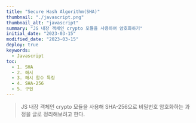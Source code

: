 ```yaml
---
title: "Secure Hash Algorithm(SHA)"
thumbnail: "./javascript.png"
thumbnail_alt: "javascript"
summary: "JS 내장 객체인 crypto 모듈을 사용하여 암호화하기"
initial_date: "2023-03-15"
modified_date: "2023-03-15"
deploy: true
keywords:
  - Javascript
toc:
  - 1. SHA
  - 2. 해시
  - 3. 해시 함수 특징
  - 4. SHA-256
  - 5. 구현
---
```




<Blockquote>
  JS 내장 객체인 crypto 모듈을 사용해 SHA-256으로 비밀번호 암호화하는 과정을 글로 정리해보려고 한다.
</Blockquote>

<Title id="1" title="1. SHA" />

- 사람은 누구나 지문을 가지고 있고 각자의 지문은 서로 다르다. 같은 지문을 가질 사람의 확률은 약 6천만분의 1이라고 한다.
- 디지털 문서에도 사람과 같은 지문이 존재하는데 그 지문들 중 하나가 SHA-256 해시값이다.

- SHA는 Secure Hash Algorithm의 약자로 직역하면 안전한 해시 알고리즘이다.

  <Image src={sha256Img1} width="50%" />

- 그렇다면 해시(Hash)는 뭘까?

<Title id="2" title="2. 해시" />

- 해시 함수 또는 해시 알고리즘을 이용해 원본 데이터를  고정된 길이를 가진 데이터로 매핑하는 과정을 말한다.

  <Image src={sha256Img2} width="50%" />

- 예를 들어) 비밀번호 123456을 SHA-256을 통해 해시 값을 생성하면 8d969eef6ecad3c29a3a629280e686cf0c3f5d
5a86aff3ca12020c923adc6c92 라는 해시값이 생성된다.
- 이 때 해시에 의해 암호화된 데이터를 다이제스트(digest)라고도 한다.

<Title id="3" title="3. 해시 함수 특징" />

- 단방향(One-Way)
  - 다이제스트(digest)를 복호화 할 수 없다. 즉, 원본 데이터를 다시 구할 수 없다. 
      <Image src={sha256Img3} width="50%" />
- 결정적(Deterministic)
  - 동일한 문자열을 동일한 해시 알고리즘에 적용하면 동일한 결과값(다이제스트)을 얻는다. => 해시 함수의 한계점
- 빠른 연산(Fast Computation)
  - 해당 값의 색인만 알면 해시 테이블의 크기에 상관없이 데이터를 빠르게 접근할 수 있다. => 해시 함수의 장단점
- 쇄도 효과(The Avalanche Effect)
  - 산사태 효과라고도 불리며, 원본 데이터 값에 미세한 변화를 줄 경우 결과값에 상당한 변화가 일어난다.
    <Image src={sha256Img4} width="50%" />
- 충돌 저항성(Must withstand collisions)
  - "충돌이 잘 일어나지 않는다."는 특징으로 충돌이란 두 개 이상의 해시 함수의 결과값(다이제스트)이 동일한 경우를 말한다.
  - 이는 "비둘기집 원리"로도 설명 가능하다. 
  - 비둘기집 원리란, n+1개의 물건을 n개의 상자에 넣을 때 적어도 어느 한 상자에는 두 개 이상의 물건이 들어 있다는 원리이다.
    <Image src={sha256Img5} width="50%" />
  

<Subtitle id="2.2" title="2.2 해싱 알고리즘 특징" />

- 단방향(One-Way)
  - 단방향 해시 함수는 다이제스트를 복호화, 즉 원본 데이터를 구할 수는 없다.
- 결정적(Deterministic)
  - 동일한 문자열을 해싱 알고리즘에 적용하면 동일한 결과값을 얻는다. => 해싱 알고리즘의 단점
- 빠른 연산(Fast Computation) => 해싱 알고리즘의 장단점
- 쇄도 효과(The Avalanche Effect)
- 충돌 저항성(Must withstand collisions)

<Subtitle id="2.3" title="2.3 해싱 알고리즘 단점" />

- 해싱 알고리즘의 특징 중 하나인 "동일한 문자열은 동일한 결과값을 갖는다" 라는 문장은 치명적인 단점을 가지고 있다.
- <Link link="https://crackstation.net/" target="_blank">CrackStation</Link> 이라는 사이트에 접속해 아까 생성된 해시값을 넣어보자.
- 해싱 알고리즘의 종류와 다이제스트 값을 바로 알아낼 수 있다.
- 이처럼 해싱 알고리즘을 통해 암호화 한다고 해도 동일한 결과값을 얻는다는 특징 때문에 문제가 발생한다.



- 또한, 해시 알고리즘의 다른 특징 중 하나인 "빠른 연산"이 단점이 될 수 있다.  
- 해시 알고리즘을 사용하면 다이제스트를 금방 얻을 수 있다. 바로 이 점을 이용해서 해커도 똑같이 빠르게 값을 얻을 수 있다. 
- 즉, 해커는 무작위의 데이터들을 계속 대입해보면서 얻은 다이제스트와 해킹할 대상의 다이제스트를 계속 비교를 해보는 방법이 존재한다. 
- 이를 부르트 포스 공격(Brute Force Attack)이라고 한다.


<Subtitle id="2.4" title="2.4 해싱 알고리즘 단점 보안" />

- 해싱 알고리즘의 단점을 보안하는 방법은 크게 두 가지가 있다.
- 첫 번째는 해싱 알고리즘을 여러 번 실행하는 키-스트레칭(key-stretching) 방법이고 두 번째는 솔트(salt)를 사용하는 방법이다.
- 키-스트레칭 기법을 예로 들면, 123456의 해시 값인 8d969eef6ecad3c29a3a629280e686cf0c3f5d5a86aff3ca12020c923adc6c92를 한번 더 SHA-256을 통해 해시 값을 재생성 하는 것이다.
- 결과 값은 49dc52e6bf2abe5ef6e2bb5b0f1ee2d765b922ae6cc8b95d39dc06c21c848f8c 이다.
- 이 결과값을 다시 CrackStation에서 확인해보면 Not Found가 뜬다.

- 설령 소스파일을 통해 몇 번 반복했는지 알아냈다 하더라도 최종 다이제스트를 얻기 위해 소모되는 시간이 커지므로 해커 입장에서는 곤란해 질 수 있다.


<Subtitle id="2.5" title="2.5 솔트(salt)" />

- 하지만, 위의 방법만으로는 완벽하게 보안을 장담할 수 없다. 극히 낮은 확률로 각 횟수별 다이제스트가 Rainbow table에 있을 확률이 있기 때문이다.
- 이를 방지하기 위해 나온 새로운 방법을 솔트(salt)라고 한다.
- 솔트란, 해시 알고리즘을 돌리기 전에 원문에 임의의 문자열을 덧붙이는 것을 말한다.

- 이렇게 하면 설령 다이제스트를 알아낸다 하더라도 비밀번호를 알아내기 더욱 어려워진다. 그리고 사용자마다 다른 솔트를 사용한다면 설령 같은 비밀번호더라도 다이제스트의 값은 다르다.
- 이는 결국 한 명의 패스워드가 유출되더라도 같은 비밀번호를 사용하는 다른 사용자는 비교적 안전하다는 의미기도 하다.

- 예를 들어, 사용자 1과 사용자 2는 test123 이라는 비밀번호를 사용한다고 가정해보자.
- 하지만 사용자1은 솔트 값이 abcdefghijk1234 이고, 사용자2는 kjihgfedcba4123 이다.
- 즉, 사용자1은 test123abcdefghijk1234, 사용자2는 test123kjihgfedcba4123이다. 따라서, 같은 비밀번호를 사용하더라도 다른 해시 값을 얻을 수 있다.
- 또한, 해커가 test123의 다이제스트를 알고 있다하더라고 솔트때문에 레인보우 테이블에 없을 가능성이 매우 높다.
- 물론, 솔트 문자열이 간단하거나 짧으면 의미 없어지기 때문에 적어도 32비트 이상의 문자열을 사용하여야 한다.


- 정리하자면, 솔트의 가장 큰 목적은 해당 솔트의 레인보우 테이블 새로 생성하여 만들기 위해서는 엄청나게 큰 데이터를 필요로 하기 때문에 자연스럽게 레인보우 테이블 생성을 방지하는 역할을 해주기도 한다.


<Title id="3" title="3. SHA 종류" />

- SHA는 미국 국가안보국(NSA)이 1993년에 처음으로 설계했고 이는 미국 국가 표준으로 지정되었다. 
- 최초의 함수는 SHA-0라고 불리고 2년 후 SHA-1이 발표됩니다. (참고로 SHA-1 이전에는 MD5가 많이 사용됨) 
- 그리고 이후에 SHA-224, SHA-256, SHA-384, SHA-512가 더 발표 되는데 이 네개를 통칭해 SHA-2라고 부르기도 합니다. 
- 그리고 2012년에 Keccak이라고 부르는 알고리즘이 SHA-3로 선정됩니다. SHA-3는 SHA-2와 해시 길이가 동일하지만 내부적으로는 완전히 다르다.

<Title id="4" title="4. SHA-256" />

- SHA-256은 256비트로 구성되어 64자리 문자열을 반환한다.
- 참고로, SHA-256 이전에 주로 사용했던 MD5는 32자리 문자열을 반환한다는 점과 비교했을 때 해시 값이 2배나 길다는 특징을 가진다.
- 단순히 산술적으로 계산했을 때 256비트는 2의 256 제곱만큼 경우의 수를 만들 수 있고 이는 개인용 컴퓨터로 무차별 대입(Brute-Forcing)을 수행해 해시 충돌 사례를 찾으려고 할 때 무수히 많은 시간이 소요될 정도로 큰 숫자이므로 충돌로부터 비교적 안전하다고 볼 수 있다.

<Title id="5" title="5. 구현" />

<Subtitle id="5.1" title="5.1 솔트(Salt) 생성" />

- 

<Source 
  lists={[
    ["MDN - toFixed()", "https://developer.mozilla.org/ko/docs/Web/JavaScript/Reference/Global_Objects/Number/toFixed"],
    ["MDN - Math.round()", "https://developer.mozilla.org/ko/docs/Web/JavaScript/Reference/Global_Objects/Math/round"]
  ]} 
/>